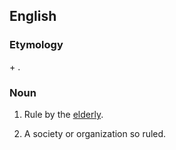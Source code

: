 ==English==

===Etymology===
{{etyl|grc}} {{term|γέρων||tr=géros|sc=polytonic|old man}} + {{term|-archy}}.

===Noun===
{{en-noun|geriarchies|-}}

# {{rare|uncountable}} Rule by the [[elderly]].
# {{rare|countable}} A society or organization so ruled.
